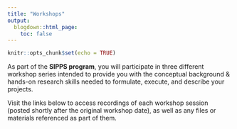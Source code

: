```yaml
---
title: "Workshops"
output:
  blogdown::html_page:
    toc: false
---
```


```r
knitr::opts_chunk$set(echo = TRUE)
```

As part of the **SIPPS program**, you will participate in three different workshop series intended to provide you with the conceptual background & hands-on research skills needed to formulate, execute, and describe your projects.

Visit the links below to access recordings of each workshop session (posted shortly after the original workshop date), as well as any files or materials referenced as part of them.